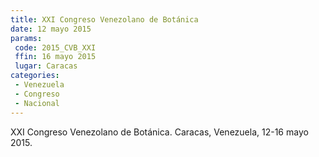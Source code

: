 ```yaml
---
title: XXI Congreso Venezolano de Botánica
date: 12 mayo 2015
params:
 code: 2015_CVB_XXI
 ffin: 16 mayo 2015
 lugar: Caracas
categories: 
 - Venezuela
 - Congreso
 - Nacional
---
```

XXI Congreso Venezolano de Botánica. Caracas, Venezuela, 12-16 mayo 2015.

